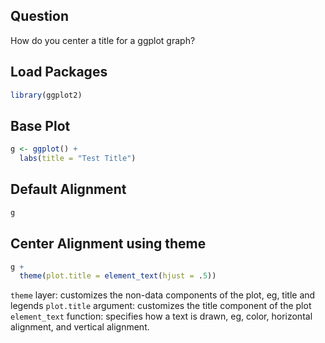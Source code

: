 ## Question
How do you center a title for a ggplot graph?

## Load Packages
```r
library(ggplot2)
```

## Base Plot
```r
g <- ggplot() +
  labs(title = "Test Title")
```



## Default Alignment
```r
g
```

## Center Alignment using theme
```r
g +
  theme(plot.title = element_text(hjust = .5))
```
`theme` layer: customizes the non-data components of the plot, eg, title and legends
`plot.title` argument: customizes the title component of the plot
`element_text` function: specifies how a text is drawn, eg, color, horizontal alignment, and vertical alignment.

